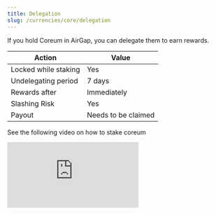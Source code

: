 ```yaml
---
title: Delegation
slug: /currencies/core/delegation
---
```


If you hold Coreum in AirGap, you can delegate them to earn rewards.

| Action               | Value               |
| -------------------- | ------------------- |
| Locked while staking | Yes                 |
| Undelegating period  | 7 days              |
| Rewards after        | Immediately         |
| Slashing Risk        | Yes                 |
| Payout               | Needs to be claimed |

See the following video on how to stake coreum

<div class='yt-container'>
  <iframe
    class='yt-video'
    src='https://www.youtube.com/embed/NZRvD7gsy60'
    frameborder='0'
    allowfullscreen></iframe>
</div>
